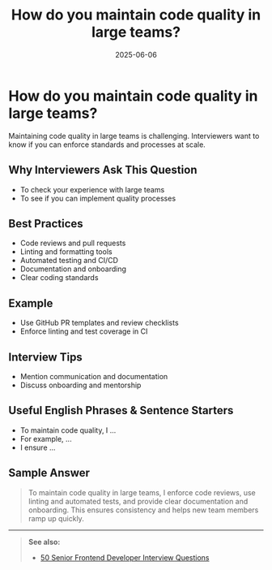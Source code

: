 ﻿---
title: 'How do you maintain code quality in large teams?'
date: '2025-06-06'
tags: ['interview', 'code quality', 'large teams', 'frontend']
draft: false
summary: 'Best practices for maintaining code quality in large teams, with examples and interview tips.'
authors: ['default']
layout: PostSimple
---

# How do you maintain code quality in large teams?

Maintaining code quality in large teams is challenging. Interviewers want to know if you can enforce standards and processes at scale.

## Why Interviewers Ask This Question

- To check your experience with large teams
- To see if you can implement quality processes

## Best Practices

- Code reviews and pull requests
- Linting and formatting tools
- Automated testing and CI/CD
- Documentation and onboarding
- Clear coding standards

## Example

- Use GitHub PR templates and review checklists
- Enforce linting and test coverage in CI

## Interview Tips

- Mention communication and documentation
- Discuss onboarding and mentorship

## Useful English Phrases & Sentence Starters

- To maintain code quality, I ...
- For example, ...
- I ensure ...

## Sample Answer

> To maintain code quality in large teams, I enforce code reviews, use linting and automated tests, and provide clear documentation and onboarding. This ensures consistency and helps new team members ramp up quickly.

---

> **See also:**
>
> - [50 Senior Frontend Developer Interview Questions](./)
